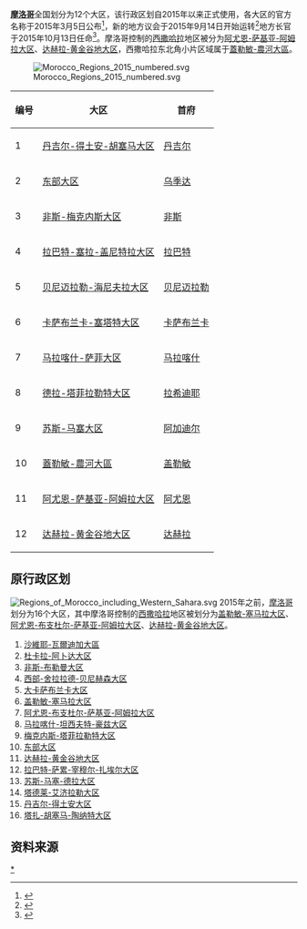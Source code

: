 '''[[摩洛哥|摩洛哥]]'''全国划分为12个大区，该行政区划自2015年以来正式使用，各大区的官方名称于2015年3月5日公布<ref name=reg>{{cite web |url=http://www.pncl.gov.ma/fr/EspaceJuridique/DocLib/d%C3%A9cret%20fixant%20le%20nombre%20des%20r%C3%A9gions.pdf |title=Décret fixant le nom des régions |accessdate=2015-07-11 |format=pdf |work=Portail National des Collectivités Territoriales |language=fr |deadurl=yes |archiveurl=https://web.archive.org/web/20150518083233/http://www.pncl.gov.ma/fr/EspaceJuridique/DocLib/d%C3%A9cret%20fixant%20le%20nombre%20des%20r%C3%A9gions.pdf |archivedate=2015-05-18 }}</ref>，新的地方议会于2015年9月14日开始运转<ref>{{cite press release |date=14 September 2015 |title=Ministère de l'Intérieur : l'élection des présidents des Conseils des régions s'est déroulée dans de bonnes conditions et dans un climat de transparence |trans-title=Ministry of the Interior: the regional council presidential elections took place under good conditions and in an air of transparency |url=http://www.maroc.ma/fr/actualites/ministre-de-linterieur-lelection-des-presidents-des-conseils-des-regions-sest-deroulee |language=fr |publisher=[[Maghreb_Arabe_Press|Maghreb Arabe Press]] |access-date=11 December 2015 |archive-date=2015-12-22 |archive-url=https://web.archive.org/web/20151222115738/http://www.maroc.ma/fr/actualites/ministre-de-linterieur-lelection-des-presidents-des-conseils-des-regions-sest-deroulee |dead-url=no }}</ref>地方长官于2015年10月13日任命<ref>{{cite news |date=14 October 2015 |title=SM le Roi a procédé à la nomination les Walis des régions |trans-title=HM the King appointed the Walis of the regions |url=http://www.lavieeco.com/news/actualite-maroc/sm-le-roi-a-procede-a-la-nomination-les-walis-des-regions-35593.html |language=fr |newspaper=[[La_Vie_Éco|La Vie Éco]] |access-date=13 December 2015 |archive-date=2015-12-22 |archive-url=https://web.archive.org/web/20151222092322/http://lavieeco.com/news/actualite-maroc/sm-le-roi-a-procede-a-la-nomination-les-walis-des-regions-35593.html |dead-url=no }}</ref>。摩洛哥控制的[[西撒哈拉|西撒哈拉]]地区被分为[[阿尤恩-萨基亚-阿姆拉大区|阿尤恩-萨基亚-阿姆拉大区]]、[[达赫拉-黄金谷地大区|达赫拉-黄金谷地大区]]，西撒哈拉东北角小片区域属于[[蓋勒敏-農河大區|蓋勒敏-農河大區]]。

[[File:Morocco_Regions_2015_numbered.svg|thumb]]

{| class="wikitable"
|-
! 编号 !! 大区 !! 首府
|-
| 1 || [[丹吉尔-得土安-胡塞马大区|丹吉尔-得土安-胡塞马大区]] || [[丹吉尔|丹吉尔]]
|-
| 2 || [[东部大区_(摩洛哥)|东部大区]] || [[乌季达|乌季达]]
|-
| 3 || [[非斯-梅克内斯大区|非斯-梅克内斯大区]] || [[非斯|非斯]]
|-
| 4 || [[拉巴特-塞拉-盖尼特拉大区|拉巴特-塞拉-盖尼特拉大区]] || [[拉巴特|拉巴特]]
|-
| 5 || [[贝尼迈拉勒-海尼夫拉大区|贝尼迈拉勒-海尼夫拉大区]] || [[贝尼迈拉勒|贝尼迈拉勒]]
|-
| 6 || [[卡萨布兰卡-塞塔特大区|卡萨布兰卡-塞塔特大区]] || [[卡萨布兰卡|卡萨布兰卡]]
|-
| 7 || [[马拉喀什-萨菲大区|马拉喀什-萨菲大区]] || [[马拉喀什|马拉喀什]]
|-
| 8 || [[德拉-塔菲拉勒特大区|德拉-塔菲拉勒特大区]] || [[拉希迪耶|拉希迪耶]]
|-
| 9 || [[苏斯-马塞大区|苏斯-马塞大区]] || [[阿加迪尔|阿加迪尔]]
|-
| 10 || [[蓋勒敏-農河大區|蓋勒敏-農河大區]] || [[盖勒敏|盖勒敏]]
|-
| 11 || [[阿尤恩-萨基亚-阿姆拉大区|阿尤恩-萨基亚-阿姆拉大区]] || [[阿尤恩|阿尤恩]]
|-
| 12 || [[达赫拉-黄金谷地大区|达赫拉-黄金谷地大区]] || [[达赫拉|达赫拉]]
|}

==原行政区划==
[[File:Regions_of_Morocco_including_Western_Sahara.svg|right]]
2015年之前，[[摩洛哥|摩洛哥]]划分为16个大区，其中摩洛哥控制的[[西撒哈拉|西撒哈拉]]地区被划分为[[盖勒敏-塞马拉大区|盖勒敏-塞马拉大区]]、[[阿尤恩-布支杜尔-萨基亚-阿姆拉大区|阿尤恩-布支杜尔-萨基亚-阿姆拉大区]]、[[达赫拉-黄金谷地大区|达赫拉-黄金谷地大区]]。

# [[沙維耶-瓦爾迪加大區|沙維耶-瓦爾迪加大區]]
# [[杜卡拉-阿卜达大区|杜卡拉-阿卜达大区]]
# [[非斯-布勒曼大区|非斯-布勒曼大区]]
# [[西部-舍拉拉德-贝尼赫森大区|西部-舍拉拉德-贝尼赫森大区]]
# [[大卡萨布兰卡大区|大卡萨布兰卡大区]]
# [[盖勒敏-塞马拉大区|盖勒敏-塞马拉大区]]
# [[阿尤恩-布支杜尔-萨基亚-阿姆拉大区|阿尤恩-布支杜尔-萨基亚-阿姆拉大区]]
# [[马拉喀什-坦西夫特-豪兹大区|马拉喀什-坦西夫特-豪兹大区]]
# [[梅克内斯-塔菲拉勒特大区|梅克内斯-塔菲拉勒特大区]]
# [[东部大区_(1997–2015)|东部大区]]
# [[达赫拉-黄金谷地大区|达赫拉-黄金谷地大区]]
# [[拉巴特-萨累-宰穆尔-扎埃尔大区|拉巴特-萨累-宰穆尔-扎埃尔大区]]
# [[苏斯-马塞-德拉大区|苏斯-马塞-德拉大区]]
# [[塔德莱-艾济拉勒大区|塔德莱-艾济拉勒大区]]
# [[丹吉尔-得土安大区|丹吉尔-得土安大区]]
# [[塔扎-胡塞马-陶纳特大区|塔扎-胡塞马-陶纳特大区]]

==资料来源==

{{Reflist}}

{{非洲题目|行政区划}}

{{摩洛哥行政區劃}}

[[Category:摩洛哥行政区划|*]]